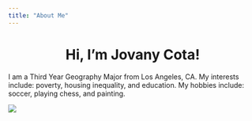 ```yaml
---
title: "About Me" 
---
```

  
<center>
# Hi, I'm Jovany Cota!
</center>
  
I am a Third Year Geography Major from Los Angeles, CA. My interests include: poverty, housing inequality, and education. My hobbies include: soccer, playing chess, and painting. 

![](img/IMG_1191.JPG)
